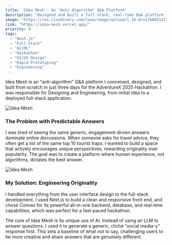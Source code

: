 ```yaml
---
title: 'Idea Mesh - An "Anti-Algorithm" Q&A Platform'
description: "Designed and built a full-stack, real-time Q&A platform in 3 days that encourage original, non-cliché answers."
image: "https://res.cloudinary.com/leow/image/upload/t_16-9/v1760451277/project/idea-mesh/idea-mesh0_yjxq7n.png"
link: "https://idea-mesh.vercel.app/"
priority: 8
tags:
  - "Next.js"
  - "Full-Stack"
  - "AI/ML"
  - "Hackathon"
  - "UI/UX Design"
  - "Rapid Prototyping"
  - "Engineering"
---
```



Idea Mesh is an "anti-algorithm" Q&A platform I conceived, designed, and built from scratch in just three days for the AdventureX 2025 Hackathon. I was responsible for Designing and Engineering, from initial idea to a deployed full-stack application.

<Image
  src="https://res.cloudinary.com/leow/image/upload/t_16-9/v1760451278/project/idea-mesh/idea-mesh1_wddd7r.png"
  alt="Idea Mesh"
  width={1920}
  height={1080}
  loading="eager"
  class="max-w-md"
/>

### The Problem with Predictable Answers

I was tired of seeing the same generic, engagement-driven answers dominate online discussions. When someone asks for travel advice, they often get a list of the same top 10 tourist traps. I wanted to build a space that actively encourages unique perspectives, rewarding originality over popularity. The goal was to create a platform where human experience, not algorithms, dictates the best answer.

<Image
  src="https://res.cloudinary.com/leow/image/upload/t_16-9/v1760451277/project/idea-mesh/idea-mesh2_lkigkr.png"
  alt="Idea Mesh"
  width={1920}
  height={1080}
  loading="eager"
  class="max-w-md"
/>

### My Solution: Engineering Originality

I handled everything from the user interface design to the full-stack development. I used Next.js to build a clean and responsive front end, and chose Convex for its powerful all-in-one backend, database, and real-time capabilities, which was perfect for a fast-paced hackathon.

The core of Idea Mesh is its unique use of AI. Instead of using an LLM to answer questions, I used it to generate a generic, cliché "social media-y" response first. This sets a baseline of what _not_ to say, challenging users to be more creative and share answers that are genuinely different.
